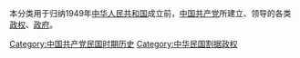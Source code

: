 本分类用于归纳1949年[[中华人民共和国|中华人民共和国]]成立前，[[中国共产党|中国共产党]]所建立、领导的各类[[政权|政权]]、[[政府|政府]]。

[[Category:中国共产党民国时期历史|Category:中国共产党民国时期历史]]
[[Category:中华民国割据政权|Category:中华民国割据政权]]
